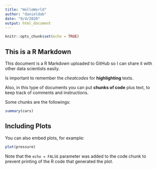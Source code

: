 ```yaml
---
title: "HelloWorld"
author: "danieldab"
date: "9/4/2020"
output: html_document
---
```


```r
knitr::opts_chunk$set(echo = TRUE)
```

## This is a R Markdown

This document is a R Markdown uploaded to GitHub so I can share it with other data scientists easily. 

Is important to remember the *cheatcodes* for **highlighting** texts.

Also, in this type of documents you can put **chunks of code** plus text, to keep track of comments and instructions. 

Some chunks are the followings:


```r
summary(cars)
```

## Including Plots

You can also embed plots, for example:

```r
plot(pressure)
```

Note that the `echo = FALSE` parameter was added to the code chunk to prevent printing of the R code that generated the plot.
